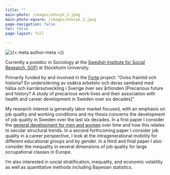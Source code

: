 ```yaml
---
title: ""
main-photo: /images/edvsyk_2.jpeg
main-photo-square: /images/edvsyk_2.jpeg
page-navigation: false
toc: false
page-layout: full

---
```


::: {.grid}

::: {.g-col-15 .g-col-sm-5}

```{=html}
<div class="grid" style="--bs-columns: 5; row-gap: 0;">
  <div class="g-col-1 g-col-sm-1"></div>
  <div class="g-col-2.5 g-col-sm-3">
    <picture>
      <source media="(max-width: 576px)" srcset="{{< meta main-photo-square >}}">
      <source media="(min-width: 576px)" srcset="{{< meta main-photo >}}">
      <img class="img-fluid" src="{{< meta main-photo >}}" alt="{{< meta author-meta >}}">
    </picture>
  </div>
  <div class="g-col-1.5 g-col-sm-1"></div>
</div>
```

:::

::: {.g-col-10 .g-col-sm-7}


Currently a postdoc in Sociology at the [Swedish Institute for Social Research, SOFI](https://www.su.se/swedish-institute-for-social-research/) at Stockholm University.

Primarily funded by and involved in the [Forte](https://forte.se/sok-finansiering/utlysningar/arbetslivets-utmaningar-2024#h-Omutlysningen) project: "Oviss framtid och historia? En undersökning av osäkra arbetsliv och deras samband med hälsa och karriärsutveckling i Sverige över sex årtionden \[Precarious future and history? A study of precarious work-lives and their association with health and career development in Sweden over six decades\]"

My research interest is generally labor market focused, with an emphasis on job quality and working conditions and my thesis concerns the development of job quality in Sweden over the last six decades.
In a first paper I consider the [general development for men and women](https://www.sciencedirect.com/science/article/pii/S0276562422000725) over time and how this relates to secular structural trends.
In a second forthcoming paper I consider job quality in a career perspective, I look at the intragenerational mobility for different educational groups and by gender.
In a third and final paper I also consider the inequality in several dimensions of job quality for large occupational classes in Europe.

I'm also interested in social stratification, inequality, and economic volatility as well as quantitative methods including Bayesian statistics.
:::

:::

